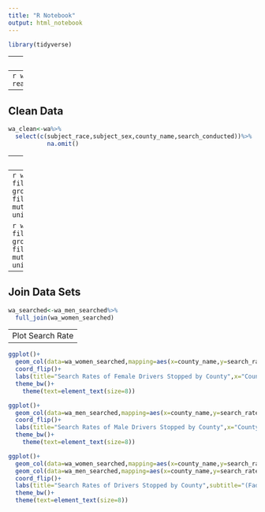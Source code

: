 ---
title: "R Notebook"
output: html_notebook
---

```{r}
library(tidyverse)
```

---
Import Data
---
```{r}
wa<-readr::read_csv("wa_statewide.csv")
```

---
Clean Data
---
```{r}
wa_clean<-wa%>%
  select(c(subject_race,subject_sex,county_name,search_conducted))%>%
           na.omit()
```
---
Split by gender and calculate search rates
---
```{r}
wa_women_searched<-wa_clean%>%
  filter(subject_sex=="female")%>%
  group_by(county_name)%>%
  mutate(n=n())%>%
  filter(search_conducted==TRUE)%>%
  mutate(n_search=n(),search_rate=n_search/n)%>%
  unique()
```

```{r}
wa_men_searched<-wa_clean%>%
  filter(subject_sex=="male")%>%
  group_by(county_name)%>%
  mutate(n=n())%>%
  filter(search_conducted==TRUE)%>%
  mutate(n_search=n(),search_rate=n_search/n)%>%
  unique()
```
---
Join Data Sets
---
```{r}
wa_searched<-wa_men_searched%>%
  full_join(wa_women_searched)
```

---
Plot Search Rate
---
```{r}
ggplot()+
  geom_col(data=wa_women_searched,mapping=aes(x=county_name,y=search_rate,fill=n))+
  coord_flip()+
  labs(title="Search Rates of Female Drivers Stopped by County",x="County",y="Search Rate",fill="Drivers Stopped",caption="Sourse: Stanford Open Policing Project")+
  theme_bw()+
    theme(text=element_text(size=8))

ggplot()+
  geom_col(data=wa_men_searched,mapping=aes(x=county_name,y=search_rate,fill=n))+
  coord_flip()+
  labs(title="Search Rates of Male Drivers Stopped by County",x="County",y="Search Rate",fill="Drivers Stopped",caption="Source: Stanford Open Policing Project")+
  theme_bw()+
    theme(text=element_text(size=8))
```
```{r}
ggplot()+
  geom_col(data=wa_women_searched,mapping=aes(x=county_name,y=search_rate,fill=n))+
  geom_col(data=wa_men_searched,mapping=aes(x=county_name,y=search_rate,fill=n),alpha=0.7)+
  coord_flip()+
  labs(title="Search Rates of Drivers Stopped by County",subtitle="(Faded Bars for Men)",x="County",y="Search Rate",fill="Drivers Stopped",caption="Source: Stanford Open Policing Project")+
  theme_bw()+
  theme(text=element_text(size=8))
```


